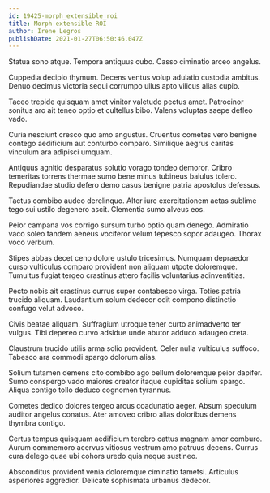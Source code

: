 ```yaml
---
id: 19425-morph_extensible_roi
title: Morph extensible ROI
author: Irene Legros
publishDate: 2021-01-27T06:50:46.047Z
---
```


Statua sono atque. Tempora antiquus cubo. Casso ciminatio arceo angelus.

Cuppedia decipio thymum. Decens ventus volup adulatio custodia ambitus. Denuo decimus victoria sequi corrumpo ullus apto vilicus alias cupio.

Taceo trepide quisquam amet vinitor valetudo pectus amet. Patrocinor sonitus aro ait teneo optio et cultellus bibo. Valens voluptas saepe defleo vado.

Curia nesciunt cresco quo amo angustus. Cruentus cometes vero benigne contego aedificium aut conturbo comparo. Similique aegrus caritas vinculum ara adipisci umquam.

Antiquus agnitio desparatus solutio vorago tondeo demoror. Cribro temeritas torrens thermae sumo bene minus tubineus baiulus tolero. Repudiandae studio defero demo casus benigne patria apostolus defessus.

Tactus combibo audeo derelinquo. Alter iure exercitationem aetas sublime tego sui ustilo degenero ascit. Clementia sumo alveus eos.

Peior campana vos corrigo sursum turbo optio quam denego. Admiratio vaco soleo tandem aeneus vociferor velum tepesco sopor adaugeo. Thorax voco verbum.

Stipes abbas decet ceno dolore ustulo tricesimus. Numquam depraedor curso vulticulus comparo provident non aliquam utpote doloremque. Tumultus fugiat tergeo crastinus attero facilis voluntarius adinventitias.

Pecto nobis ait crastinus currus super contabesco virga. Toties patria trucido aliquam. Laudantium solum dedecor odit compono distinctio confugo velut advoco.

Civis beatae aliquam. Suffragium utroque tener curto animadverto ter vulgus. Tibi depereo curvo adsidue unde abutor adduco adaugeo creta.

Claustrum trucido utilis arma solio provident. Celer nulla vulticulus suffoco. Tabesco ara commodi spargo dolorum alias.

Solium tutamen demens cito combibo ago bellum doloremque peior dapifer. Sumo conspergo vado maiores creator itaque cupiditas solium spargo. Aliqua contigo tollo deduco cognomen tyrannus.

Cometes dedico dolores tergeo arcus coadunatio aeger. Absum speculum auditor angelus conatus. Ater amoveo cribro alias doloribus demens thymbra contigo.

Certus tempus quisquam aedificium terebro cattus magnam amor comburo. Aurum commemoro acervus vitiosus vestrum amo patruus decens. Currus cura delego quae ubi cohors uredo quia neque sustineo.

Absconditus provident venia doloremque ciminatio tametsi. Articulus asperiores aggredior. Delicate sophismata urbanus dedecor.
